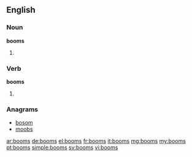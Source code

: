 ==English==

===Noun===
'''booms'''

# {{plural of|boom}}

===Verb===
'''booms'''

# {{third-person singular of|boom}}

===Anagrams===
* [[bosom#English|bosom]]
* [[moobs#English|moobs]]

[[ar:booms]]
[[de:booms]]
[[el:booms]]
[[fr:booms]]
[[it:booms]]
[[mg:booms]]
[[my:booms]]
[[pt:booms]]
[[simple:booms]]
[[sv:booms]]
[[vi:booms]]